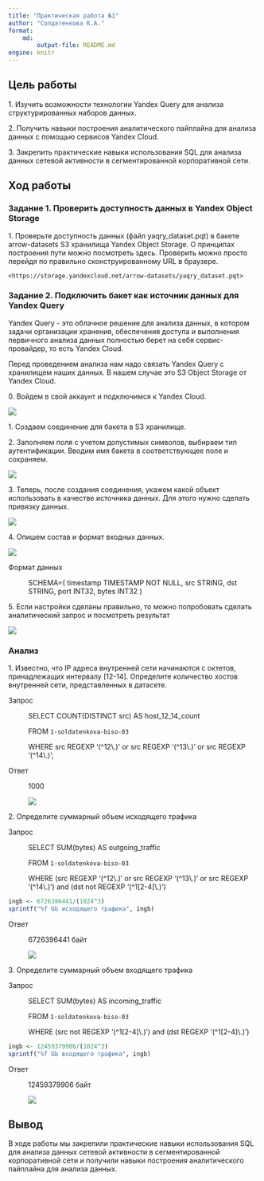 ```yaml
---
title: "Практическая работа №1"
author: "Солдатенкова К.А."
format: 
    md:
        output-file: README.md
engine: knitr
---
```


## Цель работы

1\. Изучить возможности технологии Yandex Query для анализа структурированных наборов данных.

2\. Получить навыки построения аналитического пайплайна для анализа данных с помощью сервисов Yandex Cloud.

3\. Закрепить практические навыки использования SQL для анализа данных сетевой активности в сегментированной корпоративной сети.

## Ход работы

### Задание 1. Проверить доступность данных в Yandex Object Storage

1\. Проверьте доступность данных (файл yaqry_dataset.pqt) в бакете arrow-datasets S3 хранилища Yandex Object Storage. О принципах построения пути можно посмотреть здесь. Проверить можно просто перейдя по правильно сконструированному URL в браузере.

```         
<https://storage.yandexcloud.net/arrow-datasets/yaqry_dataset.pqt>
```

### Задание 2. Подключить бакет как источник данных для Yandex Query

Yandex Query - это облачное решение для анализа данных, в котором задачи организации хранения, обеспечения доступа и выполнения первичного анализа данных полностью берет на себя сервис-провайдер, то есть Yandex Cloud.

Перед проведением анализа нам надо связать Yandex Query с хранилищем наших данных. В нашем случае это S3 Object Storage от Yandex Cloud.

0\. Войдем в свой аккаунт и подключимся к Yandex Cloud.

![](phs/1.png)

1\. Создаем соединение для бакета в S3 хранилище.

2\. Заполняем поля с учетом допустимых символов, выбираем тип аутентификации. Вводим имя бакета в соответствующее поле и сохраняем.

![](phs/2.png)

3\. Теперь, после создания соединения, укажем какой объект использовать в качестве источника данных. Для этого нужно сделать привязку данных.

![](phs/3.png)

4\. Опишем состав и формат входных данных.

![](phs/4.png)

Формат данных

:   SCHEMA=( timestamp TIMESTAMP NOT NULL, src STRING, dst STRING, port INT32, bytes INT32 )

5\. Если настройки сделаны правильно, то можно попробовать сделать аналитический запрос и посмотреть результат

![](phs/5.png)

### Анализ

1\. Известно, что IP адреса внутренней сети начинаются с октетов, принадлежащих интервалу \[12-14\]. Определите количество хостов внутренней сети, представленных в датасете.

Запрос

:   SELECT COUNT(DISTINCT src) AS host_12_14_count

    FROM `1-soldatenkova-biso-03`

    WHERE src REGEXP '(\^12\\.)' or src REGEXP '(\^13\\.)' or src REGEXP '(\^14\\.)';

Ответ

:   1000

    ![](phs/6.png)

2\. Определите суммарный объем исходящего трафика

Запрос

:   SELECT SUM(bytes) AS outgoing_traffic

    FROM `1-soldatenkova-biso-03`

    WHERE (src REGEXP '(\^12\\.)' or src REGEXP '(\^13\\.)' or src REGEXP '(\^14\\.)') and (dst not REGEXP '(\^1\[2-4\]\\.)')

```r
ingb <- 6726396441/(1024^3)
sprintf("%f Gb исходящего трафика", ingb)
```

Ответ

:   6726396441 байт

    ![](phs/7.png)

3\. Определите суммарный объем входящего трафика

Запрос

:   SELECT SUM(bytes) AS incoming_traffic

    FROM `1-soldatenkova-biso-03`

    WHERE (src not REGEXP '(\^1\[2-4\]\\.)') and (dst REGEXP '(\^1\[2-4\]\\.)')

```r
ingb <- 12459379906/(1024^3)
sprintf("%f Gb входящего трафика", ingb)
```

Ответ

:   12459379906 байт

    ![](phs/8.png)

## Вывод

В ходе работы мы закрепили практические навыки использования SQL для анализа данных сетевой активности в сегментированной корпоративной сети и получили навыки построения аналитического пайплайна для анализа данных.
